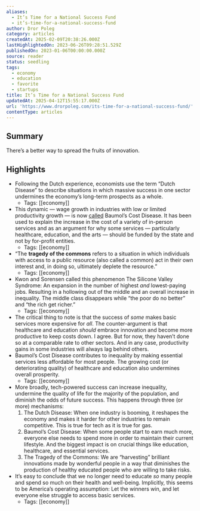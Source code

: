 ```yaml
---
aliases:
  - It’s Time for a National Success Fund
  - it’s-time-for-a-national-success-fund
author: Dror Poleg
category: articles
createdAt: 2025-02-09T20:38:26.000Z
lastHighlightedOn: 2023-06-26T09:28:51.529Z
publishedOn: 2023-01-06T00:00:00.000Z
source: reader
status: seedling
tags:
  - economy
  - education
  - favorite
  - startups
title: It’s Time for a National Success Fund
updatedAt: 2025-04-12T15:55:17.000Z
url: 'https://www.drorpoleg.com/its-time-for-a-national-success-fund/'
contentType: articles
---
```

## Summary

There’s a better way to spread the fruits of innovation.

## Highlights

- Following the Dutch experience, economists use the term “Dutch Disease” to describe situations in which massive success in one sector undermines the economy’s long-term prospects as a whole.
    - Tags: [[economy]]
- This dynamic — wage growth in industries with low or limited productivity growth — is now [called](https://en.wikipedia.org/wiki/Baumol%27s_cost_disease) Baumol’s Cost Disease. It has been used to explain the increase in the cost of a variety of in-person services and as an argument for why some services — particularly healthcare, education, and the arts — should be funded by the state and not by for-profit entities.
    - Tags: [[economy]]
- “The **tragedy of the commons** refers to a situation in which individuals with access to a public resource (also called a common) act in their own interest and, in doing so, ultimately deplete the resource.”
    - Tags: [[economy]]
- Kwon and Sorensen called this phenomenon The Silicone Valley Syndrome: An expansion in the number of highest _and_ lowest-paying jobs. Resulting in a hollowing out of the middle and an overall increase in inequality. The middle class disappears while “the poor do no better” and “the rich get richer.”
    - Tags: [[economy]]
- The critical thing to note is that the success of _some_ makes basic services more expensive for _all_. The counter-argument is that healthcare and education _should_ embrace innovation and become more productive to keep costs down. I agree. But for now, they haven’t done so at a comparable rate to other sectors. And in any case, productivity gains in some industries will always lag behind others.
- Baumol’s Cost Disease contributes to inequality by making essential services less affordable for most people. The growing cost (or deteriorating quality) of healthcare and education also undermines overall prosperity.
    - Tags: [[economy]]
- More broadly, tech-powered success can increase inequality, undermine the quality of life for the majority of the population, and diminish the odds of future success.
  This happens through three (or more) mechanisms:
  1. The Dutch Disease: When one industry is booming, it reshapes the economy and makes it harder for other industries to remain competitive. This is true for tech as it is true for gas.
  2. Baumol’s Cost Disease: When some people start to earn much more, everyone else needs to spend more in order to maintain their current lifestyle. And the biggest impact is on crucial things like education, healthcare, and essential services.
  3. The Tragedy of the Commons: We are “harvesting” brilliant innovations made by wonderful people in a way that diminishes the production of healthy educated people who are willing to take risks.
- It’s easy to conclude that we no longer need to educate _so_ many people and spend so much on their health and well-being. Implicitly, this seems to be America’s operating assumption: Let the winners win, and let everyone else struggle to access basic services.
    - Tags: [[economy]]
